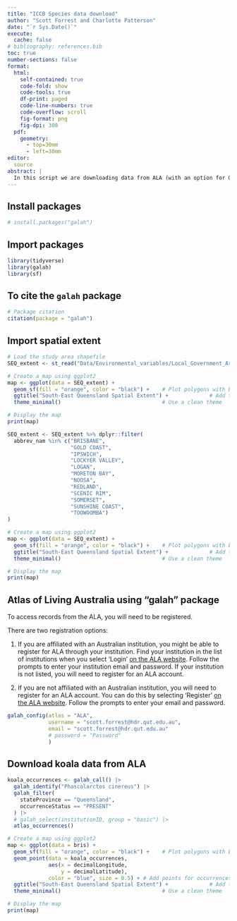 ```yaml
---
title: "ICCB Species data download"
author: "Scott Forrest and Charlotte Patterson"
date: "`r Sys.Date()`"
execute: 
  cache: false
# bibliography: references.bib
toc: true
number-sections: false
format: 
  html:
    self-contained: true
    code-fold: show
    code-tools: true
    df-print: paged
    code-line-numbers: true
    code-overflow: scroll
    fig-format: png
    fig-dpi: 300
  pdf:
    geometry: 
      - top=30mm
      - left=30mm
editor:
  source
abstract: |
  In this script we are downloading data from ALA (with an option for GBIF) for koalas (Phascolarctos cinereus) in the South-East Queensland (SEQ) region. We are then cleaning the data and in other scripts creating a species distribution model for current and future climate scenarios.
---
```


## Install packages

```r

# install.packages("galah")

```

## Import packages

```r

library(tidyverse)
library(galah)
library(sf)

```

## To cite the `galah` package

```r

# Package citation
citation(package = "galah")

```

## Import spatial extent

```r

# Load the study area shapefile
SEQ_extent <- st_read("Data/Environmental_variables/Local_Government_Areas.shp")

# Create a map using ggplot2
map <- ggplot(data = SEQ_extent) +
  geom_sf(fill = "orange", color = "black") +    # Plot polygons with border
  ggtitle("South-East Queensland Spatial Extent") +             # Add title
  theme_minimal()                                # Use a clean theme

# Display the map
print(map)

```

```r

SEQ_extent <- SEQ_extent %>% dplyr::filter(
  abbrev_nam %in% c("BRISBANE", 
                    "GOLD COAST", 
                    "IPSWICH", 
                    "LOCKYER VALLEY", 
                    "LOGAN", 
                    "MORETON BAY", 
                    "NOOSA", 
                    "REDLAND", 
                    "SCENIC RIM", 
                    "SOMERSET", 
                    "SUNSHINE COAST", 
                    "TOOWOOMBA")
) 

# Create a map using ggplot2
map <- ggplot(data = SEQ_extent) +
  geom_sf(fill = "orange", color = "black") +    # Plot polygons with border
  ggtitle("South-East Queensland Spatial Extent") +             # Add title
  theme_minimal()                                # Use a clean theme

# Display the map
print(map)

```

## Atlas of Living Australia using "galah" package

To access records from the ALA, you will need to be registered.

There are two registration options:

1.  If you are affiliated with an Australian institution, you might be able to register for ALA through your institution. Find your institution in the list of institutions when you select 'Login' [on the ALA website](https://www.ala.org.au/). Follow the prompts to enter your institution email and password. If your institution is not listed, you will need to register for an ALA account.

2. If you are not affiliated with an Australian institution, you will need to register for an ALA account. You can do this by selecting 'Register' [on the ALA website](https://www.ala.org.au/). Follow the prompts to enter your email and password.

```r

galah_config(atlas = "ALA",
             username = "scott.forrest@hdr.qut.edu.au",
             email = "scott.forrest@hdr.qut.edu.au"
             # password = "Password"
             )

```

## Download koala data from ALA

```r

koala_occurrences <- galah_call() |>
  galah_identify("Phascolarctos cinereus") |>
  galah_filter(
    stateProvince == "Queensland",
    occurrenceStatus == "PRESENT"
  ) |>
  # galah_select(institutionID, group = "basic") |>
  atlas_occurrences()

```


```r

# Create a map using ggplot2
map <- ggplot(data = bris) +
  geom_sf(fill = "orange", color = "black") +    # Plot polygons with border
  geom_point(data = koala_occurrences,
             aes(x = decimalLongitude,
                 y = decimalLatitude),
             color = "blue", size = 0.5) + # Add points for occurrences
  ggtitle("South-East Queensland Spatial Extent") +             # Add title
  theme_minimal()                                # Use a clean theme

# Display the map
print(map)

```

